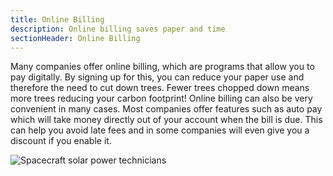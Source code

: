 ```yaml
---
title: Online Billing
description: Online billing saves paper and time
sectionHeader: Online Billing
---
```


Many companies offer online billing, which are programs that allow you to pay digitally.
By signing up for this, you can reduce your paper use and therefore the need to cut down trees.
Fewer trees chopped down means more trees reducing your carbon footprint!
Online billing can also be very convenient in many cases.
Most companies offer features such as auto pay which will take money directly out of your account when the bill is due.
This can help you avoid late fees and in some companies will even give you a discount if you enable it.


<img src="/images/online_billing.avif" alt="Spacecraft solar power technicians"/>
